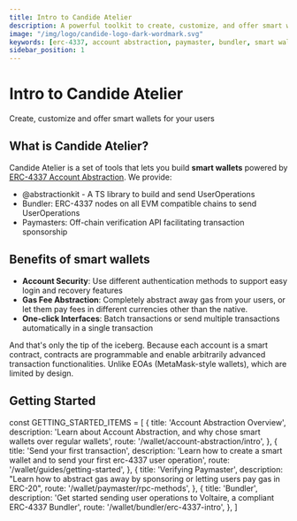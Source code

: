 ```yaml
---
title: Intro to Candide Atelier
description: A powerful toolkit to create, customize, and offer smart wallets. Explore ERC-4337 support, account abstraction, paymaster integration, bundler features, and seamless management of smart wallets
image: "/img/logo/candide-logo-dark-wordmark.svg"
keywords: [erc-4337, account abstraction, paymaster, bundler, smart wallets]
sidebar_position: 1
---
```

# Intro to Candide Atelier 

Create, customize and offer smart wallets for your users

## What is Candide Atelier?

Candide Atelier is a set of tools that lets you build **smart wallets** powered by [ERC-4337 Account Abstraction](https://eips.ethereum.org/EIPS/eip-4337). We provide:

- @abstractionkit - A TS library to build and send UserOperations
- Bundler: ERC-4337 nodes on all EVM compatible chains to send UserOperations
- Paymasters: Off-chain verification API facilitating transaction sponsorship

## Benefits of smart wallets

- **Account Security**: Use different authentication methods to support easy login and recovery features 
- **Gas Fee Abstraction**: Completely abstract away gas from your users, or let them pay fees in different currencies other than the native.
- **One-click Interfaces**: Batch transactions or send multiple transactions automatically in a single transaction

And that's only the tip of the iceberg. Because each account is a smart contract, contracts are programmable and enable arbitrarily advanced transaction functionalities. Unlike EOAs (MetaMask-style wallets), which are limited by design. 

## Getting Started
const GETTING_STARTED_ITEMS = [
  {
    title: 'Account Abstraction Overview',
    description: 'Learn about Account Abstraction, and why chose smart wallets over regular wallets',
    route: '/wallet/account-abstraction/intro',
  },
  {
    title: 'Send your first transaction',
    description: 'Learn how to create a smart wallet and to send your first erc-4337 user operation',
    route: '/wallet/guides/getting-started',
  },
  {
    title: 'Verifying Paymaster',
    description: "Learn how to abstract gas away by sponsoring or letting users pay gas in ERC-20",
    route: '/wallet/paymaster/rpc-methods',
  },
  {
    title: 'Bundler',
    description: 'Get started sending user operations to Voltaire, a compliant ERC-4337 Bundler',
    route: '/wallet/bundler/erc-4337-intro',
  },
]

<CardList items={GETTING_STARTED_ITEMS} />

